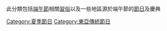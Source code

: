 此分類包括[[端午節|端午節]]相關[[習俗|習俗]]以及一些地區源於端午節的[[節日|節日]]及慶典

{{commonscat|Duanwu Festival}}
[[Category:夏季節日|Category:夏季節日]]
[[Category:東亞傳統節日|Category:東亞傳統節日]]